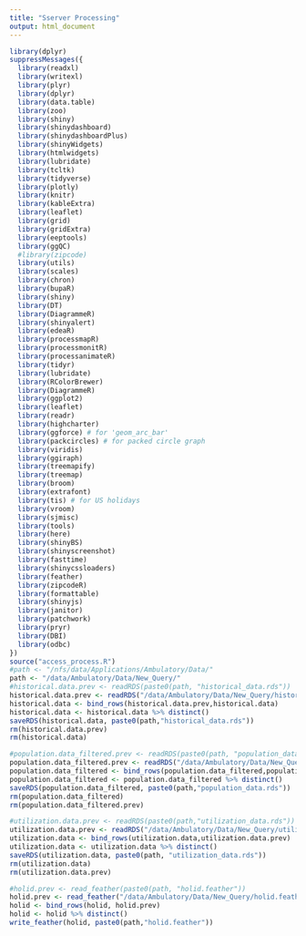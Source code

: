 ---
title: "Sserver Processing"
output: html_document
---


```{r cars}
library(dplyr)
suppressMessages({
  library(readxl)
  library(writexl)
  library(plyr)
  library(dplyr)
  library(data.table)
  library(zoo)
  library(shiny)
  library(shinydashboard)
  library(shinydashboardPlus)
  library(shinyWidgets)
  library(htmlwidgets)
  library(lubridate)
  library(tcltk)
  library(tidyverse)
  library(plotly)
  library(knitr)
  library(kableExtra)
  library(leaflet)
  library(grid)
  library(gridExtra)
  library(eeptools)
  library(ggQC)
  #library(zipcode)
  library(utils)
  library(scales)
  library(chron)
  library(bupaR)
  library(shiny)
  library(DT)
  library(DiagrammeR)
  library(shinyalert)
  library(edeaR)
  library(processmapR)
  library(processmonitR)
  library(processanimateR)
  library(tidyr)
  library(lubridate)
  library(RColorBrewer)
  library(DiagrammeR)
  library(ggplot2)
  library(leaflet)
  library(readr)
  library(highcharter)
  library(ggforce) # for 'geom_arc_bar'
  library(packcircles) # for packed circle graph
  library(viridis)
  library(ggiraph)
  library(treemapify)
  library(treemap)
  library(broom)
  library(extrafont)
  library(tis) # for US holidays
  library(vroom)
  library(sjmisc)
  library(tools)
  library(here)
  library(shinyBS)
  library(shinyscreenshot)
  library(fasttime)
  library(shinycssloaders)
  library(feather)
  library(zipcodeR)
  library(formattable)
  library(shinyjs)
  library(janitor)
  library(patchwork)
  library(pryr)
  library(DBI)
  library(odbc)
})
source("access_process.R")
#path <- "/nfs/data/Applications/Ambulatory/Data/"
path <- "/data/Ambulatory/Data/New_Query/"
#historical.data.prev <- readRDS(paste0(path, "historical_data.rds"))
historical.data.prev <- readRDS("/data/Ambulatory/Data/New_Query/historical_data.rds")
historical.data <- bind_rows(historical.data.prev,historical.data)
historical.data <- historical.data %>% distinct()
saveRDS(historical.data, paste0(path,"historical_data.rds"))
rm(historical.data.prev)
rm(historical.data)

#population.data_filtered.prev <- readRDS(paste0(path, "population_data.rds"))
population.data_filtered.prev <- readRDS("/data/Ambulatory/Data/New_Query/population_data.rds")
population.data_filtered <- bind_rows(population.data_filtered,population.data_filtered.prev)
population.data_filtered <- population.data_filtered %>% distinct()
saveRDS(population.data_filtered, paste0(path,"population_data.rds"))
rm(population.data_filtered)
rm(population.data_filtered.prev)

#utilization.data.prev <- readRDS(paste0(path,"utilization_data.rds"))
utilization.data.prev <- readRDS("/data/Ambulatory/Data/New_Query/utilization_data.rds")
utilization.data <- bind_rows(utilization.data,utilization.data.prev)
utilization.data <- utilization.data %>% distinct()
saveRDS(utilization.data, paste0(path, "utilization_data.rds"))
rm(utilization.data)
rm(utilization.data.prev)

#holid.prev <- read_feather(paste0(path, "holid.feather"))
holid.prev <- read_feather("/data/Ambulatory/Data/New_Query/holid.feather")
holid <- bind_rows(holid, holid.prev)
holid <- holid %>% distinct()
write_feather(holid, paste0(path,"holid.feather"))


```

